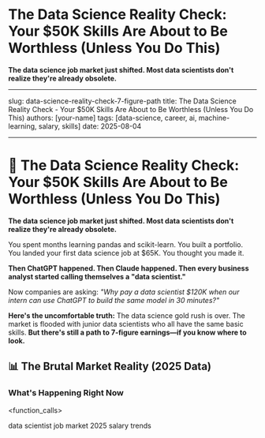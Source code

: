 # The Data Science Reality Check: Your $50K Skills Are About to Be Worthless (Unless You Do This)

**The data science job market just shifted. Most data scientists don't realize they're already obsolete.**

---

slug: data-science-reality-check-7-figure-path
title: The Data Science Reality Check - Your $50K Skills Are About to Be Worthless (Unless You Do This)
authors: [your-name]
tags: [data-science, career, ai, machine-learning, salary, skills]
date: 2025-08-04

---


# 🚨 The Data Science Reality Check: Your $50K Skills Are About to Be Worthless (Unless You Do This)

**The data science job market just shifted. Most data scientists don't realize they're already obsolete.**

You spent months learning pandas and scikit-learn. You built a portfolio. You landed your first data science job at $65K. You thought you made it.

**Then ChatGPT happened. Then Claude happened. Then every business analyst started calling themselves a "data scientist."**

Now companies are asking: _"Why pay a data scientist $120K when our intern can use ChatGPT to build the same model in 30 minutes?"_

**Here's the uncomfortable truth:** The data science gold rush is over. The market is flooded with junior data scientists who all have the same basic skills. **But there's still a path to 7-figure earnings—if you know where to look.**

<!--truncate-->

## 📊 The Brutal Market Reality (2025 Data)

### What's Happening Right Now

<function_calls>

<invoke name="web_search">
<parameter name="query">data scientist job market 2025 salary trends

